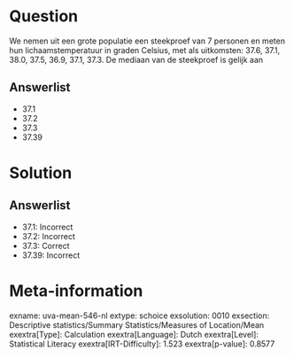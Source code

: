 Question
========

We nemen uit een grote populatie een steekproef van 7 personen en meten
hun lichaamstemperatuur in graden Celsius, met als uitkomsten: 37.6,
37.1, 38.0, 37.5, 36.9, 37.1, 37.3. De mediaan van de steekproef is
gelijk aan

Answerlist
----------

* 37.1
* 37.2
* 37.3
* 37.39

Solution
========

Answerlist
----------

* 37.1: Incorrect
* 37.2: Incorrect
* 37.3: Correct
* 37.39: Incorrect

Meta-information
================
exname: uva-mean-546-nl
extype: schoice
exsolution: 0010
exsection: Descriptive statistics/Summary Statistics/Measures of Location/Mean
exextra[Type]: Calculation
exextra[Language]: Dutch
exextra[Level]: Statistical Literacy
exextra[IRT-Difficulty]: 1.523
exextra[p-value]: 0.8577
